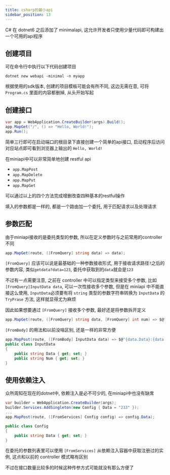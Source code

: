 ```yaml
---
title: csharp的最小api
sidebar_position: 13
---
```


C# 在 dotnet6 之后添加了 minimalapi, 这允许开发者只使用少量代码即可构建出一个可用的api程序

## 创建项目

可在命令行中执行以下代码创建项目
```
dotnet new webapi -minimal -n myapp
```

根据使用的sdk版本, 创建的项目模板可能会有所不同, 这边无需在意, 可将 `Program.cs` 里面的内容都删掉, 从头开始写起

## 创建接口

```csharp
var app = WebApplication.CreateBuilder(args).Build();
app.MapGet("/", () => "Hello, World!");
app.Run();
```

简单三行即可在启动端口的根目录下直接创建一个简单的api接口, 启动程序后访问对应站点即可看到浏览器上输出的 `Hello, World!`

在miniapi中可以非常简单地创建 restful api

* `app.MapPost`
* `app.MapDelete`
* `app.MapPut`
* `app.MapGet`

可以通过以上的四个方法完成增删改查四种基本的restful操作

填入的参数都是一样的, 都是一个路由加一个委托, 用于匹配请求以及处理请求

## 参数匹配

由于miniapi接收的是委托类型的参数, 所以在定义参数时与之前常用的controller不同

```csharp
app.MapGet(route, ([FromQuery] string data) => data);
```

`[FromQuery]` 应该可以说是最基础的一种参数接收形式, 用于接收请求路径`?`之后的参数内容, 类似`getdata?data=123`, 委托中获取到的`data`就会是`123`

不过有一点需要注意, 之前在 controller 中可以指定类型来接受多个参数, 比如`[FromQuery]InputData data`, 可以一次性接收多个参数, 但是在 miniapi 中不能直接这么使用, `InputData`必须要有将 `string` 类型的参数字符串转换为 `InputData` 的 `TryPrase` 方法, 这样就显得尤为麻烦

因此如果想要通过 `[FromQuery]` 接收多个参数, 最好还是将参数拆开定义

```csharp
app.MapGet(route, ([FromQuery] string data, [FromQuery] int num) => $@"{data}:{num}");
```



`[FromBody]` 的用法和以前没啥区别, 还是一样的非常方便

```csharp
app.MapPost(route, ([FromBody] InputData data) => $@"{data.Data}:{data.Num}");
public class InputData
{
    public string Data { get; set; }
    public string Num { get; set; }
}
```

## 使用依赖注入

众所周知在现在的dotnet中, 依赖注入是必不可少的, 在miniapi中也没有缺席

```csharp
var builder = WebApplication.CreateBuilder(args);
builder.Services.AddSingleton(new Config { Data = "233" });
...
app.MapPost(route, ([FromServices] Config config) => config.Data);

public class Config
{
    public string Data { get; set; }
}
```

在委托的参数列表里可以使用 `[FromServices]` 从依赖注入容器中获取注册过的实例, 这点和以前的 controller 模式略有区别

不过在接口数量比较多的时候这种传参方式可能就没有那么方便了



